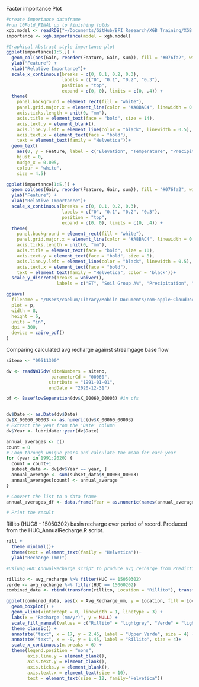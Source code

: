 Factor importance Plot
```r
#create importance dataframe
#run 10Fold_FINAL up to finishing folds
xgb.model <- readRDS("~/Documents/GitHub/BFI_Research/XGB_Training/XGB_12122023")
importance <- xgb.importance(model = xgb.model)
```

```r
#Graphical Abstract style importance plot
ggplot(importance[1:5,]) +
  geom_col(aes(Gain, reorder(Feature, Gain, sum)), fill = "#076fa2", width = 0.6) +
  ylab("Feature") +
  xlab("Relative Importance")+
  scale_x_continuous(breaks = c(0, 0.1, 0.2, 0.3),
                     labels = c("0", "0.1", "0.2", "0.3"),
                     position = "top",
                     expand = c(0, 0), limits = c(0, .4)) +
  theme(
    panel.background = element_rect(fill = "white"),
    panel.grid.major.x = element_line(color = "#A8BAC4", linewidth = 0.3),
    axis.ticks.length = unit(0, "mm"),
    axis.title = element_text(face = "bold", size = 14),
    axis.text.y = element_blank(),
    axis.line.y.left = element_line(color = "black", linewidth = 0.5),
    axis.text.x = element_text(face = "bold"),
    text = element_text(family = "Helvetica"))+
  geom_text(
    aes(0, y = Feature, label = c("Elevation", "Temperature", "Precipitation", "Soil Group A%", "ET")),
    hjust = 0,
    nudge_x = 0.005,
    colour = "white",
    size = 4.5)

```

```r
ggplot(importance[1:5,]) +
  geom_col(aes(Gain, reorder(Feature, Gain, sum)), fill = "#076fa2", width = 0.6) +
  ylab("Feature") +
  xlab("Relative Importance")+
  scale_x_continuous(breaks = c(0, 0.1, 0.2, 0.3),
                     labels = c("0", "0.1", "0.2", "0.3"),
                     position = "top",
                     expand = c(0, 0), limits = c(0, .4)) +
  theme(
    panel.background = element_rect(fill = "white"),
    panel.grid.major.x = element_line(color = "#A8BAC4", linewidth = 0.3),
    axis.ticks.length = unit(0, "mm"),
    axis.title = element_text(face = "bold", size = 10),
    axis.text.y = element_text(face = "bold", size = 8),
    axis.line.y.left = element_line(color = "black", linewidth = 0.5),
    axis.text.x = element_text(face = "bold"),
    text = element_text(family = "Helvetica", color = 'black'))+
  scale_y_discrete(breaks = waiver(),
                   labels = c("ET", "Soil Group A%", "Precipitation", "Temperature", "Elevation"))
```


```r
ggsave(
  filename = "/Users/caelum/Library/Mobile Documents/com~apple~CloudDocs/NAU/Research/AZ_Basin_Baseflow/Manuscript/Figures/XGB_feat_importance.pdf",
  plot = p,
  width = 8,
  height = 6,
  units = "in",
  dpi = 300,
  device = cairo_pdf()
)
```

Comparing calculated avg recharge against streamgage base flow
```r
siteno <- "09511300"

dv <- readNWISdv(siteNumbers = siteno,
                 parameterCd = "00060",
                startDate = "1991-01-01",
                endDate = "2020-12-31")

bf <- BaseflowSeparation(dv$X_00060_00003) #in cfs


dv$Date <- as.Date(dv$Date)
dv$X_00060_00003 <- as.numeric(dv$X_00060_00003)
# Extract the year from the 'Date' column
dv$Year <- lubridate::year(dv$Date)

annual_averages <- c()
count = 0
# Loop through unique years and calculate the mean for each year
for (year in 1991:2020) {
  count = count+1
  subset_data <- dv[dv$Year == year, ]
  annual_average <- sum(subset_data$X_00060_00003)
  annual_averages[count] <- annual_average
}

# Convert the list to a data frame
annual_averages_df <- data.frame(Year = as.numeric(names(annual_averages[1991:2020])), annual_average = (annual_averages[1991:2020]))

# Print the result


```

Rillito (HUC8 - 15050302) basin recharge over period of record.
Produced from the HUC_AnnualRecharge.R script.
```r
rill +
  theme_minimal()+
  theme(text = element_text(family = "Helvetica"))+
  ylab("Recharge (mm)")
```

```r
#Usiung HUC_AnnualRecharge script to produce avg_recharge from PredictingPoints_AllData

rillito <- avg_recharge %>% filter(HUC == 15050302)
verde <- avg_recharge %>% filter(HUC == 15060202)
combined_data <- rbind(transform(rillito, Location = "Rillito"), transform(verde, Location = "Verde"))

ggplot(combined_data, aes(x = Avg_Recharge_mm, y = Location, fill = Location)) +
  geom_boxplot() +
  geom_vline(xintercept = 0, linewidth = 1, linetype = 3) +
  labs(x = "Recharge (mm/yr)", y = NULL) +
  scale_fill_manual(values = c("Rillito" = "lightgrey", "Verde" = "lightgrey")) +
  theme_classic() +
  annotate("text", x = 17, y = 2.45, label = "Upper Verde", size = 4) +
  annotate("text", x = -9, y = 1.45, label = "Rillito", size = 4)+
  scale_x_continuous(n.breaks = 6) +
  theme(legend.position = "none",
        axis.line.y = element_blank(),
        axis.text.y = element_blank(),
        axis.ticks.y = element_blank(),
        axis.text.x = element_text(size = 10), 
        text = element_text(size = 12, family="Helvetica"))



```

